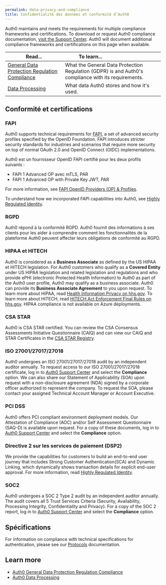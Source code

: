 ```yaml
---
permalink: data-privacy-and-compliance
title: Confidentialité des données et conformité d’Auth0
---
```


Auth0 maintains and meets the requirements for multiple compliance frameworks and certifications. To download or request Auth0 compliance documentation, [visit the Support Center](https://support.auth0.com/compliance). Auth0 will document additional compliance frameworks and certifications on this page when available.

<table class="table"><thead>
<tr>
<th><strong>Read...</strong></th>
<th><strong>To learn...</strong>                                </th>
</tr>
</thead>
<tbody>
<tr>
<td><a href="/docs/secure/data-privacy-and-compliance/gdpr">General Data Protection Regulation Compliance</a></td>
<td>What the General Data Protection Regulation (GDPR) is and Auth0's compliance with its requirements.</td>
</tr>
<tr>
<td><a href="/docs/secure/data-privacy-and-compliance/data-processing">Data Processing</a></td>
<td>What data Auth0 stores and how it's used.</td>
</tr>
</tbody>
</table>

## Conformité et certifications

### FAPI

Auth0 supports technical requirements for [FAPI](https://openid.net/wg/fapi/), a set of advanced security profiles specified by the <Tooltip tip="OpenID: Open standard for authentication that allows applications to verify users' identities without collecting and storing login information." cta="View Glossary" href="/docs/glossary?term=OpenID">OpenID</Tooltip> Foundation. FAPI introduces stricter security standards for industries and scenarios that require more security on top of normal <Tooltip tip="OAuth 2.0: Authorization framework that defines authorization protocols and workflows." cta="View Glossary" href="/docs/glossary?term=OAuth+2.0">OAuth 2.0</Tooltip> and OpenID Connect (OIDC) implementations.

Auth0 est un fournisseur OpenID FAPI certifié pour les deux profils suivants :

* FAPI 1 Advanced OP avec mTLS, PAR
* FAPI 1 Advanced OP with Private Key <Tooltip tip="JSON Web Token (JWT): Standard ID Token format (and often Access Token format) used to represent claims securely between two parties." cta="View Glossary" href="/docs/glossary?term=JWT">JWT</Tooltip>, PAR

For more information, see [FAPI OpenID Providers (OP) & Profiles](https://openid.net/certification/#FAPI-OP-P).

To understand how we incorporated FAPI capabilities into Auth0, see [Highly Regulated Identity](/docs/secure/highly-regulated-identity).

### RGPD

Auth0 répond à la conformité RGPD. Auth0 fournit des informations à ses clients pour les aider à comprendre comment les fonctionnalités de la plateforme Auth0 peuvent affecter leurs obligations de conformité au RGPD.

### HIPAA et HITECH

Auth0 is considered as a **Business Associate** as defined by the US HIPAA et HITECH legislation. For Auth0 customers who qualify as a **Covered Entity** under US HIPAA legislation and related legislation and regulations and who provide ePHI (electronic Protected Health Information) to Auth0 as part of the Auth0 user profile, Auth0 may qualify as a business associate. Auth0 can provide its **Business Associate Agreement** to you upon request. To learn more about HIPAA, read [Health Information Privacy on hhs.gov](https://www.hhs.gov/hipaa/index.html). To learn more about HITECH, read [HITECH Act Enforcement Final Rules on hhs.gov](https://www.hhs.gov/hipaa/for-professionals/special-topics/HITECH-act-enforcement-interim-final-rule/index.html). HIPAA compliance is not available on Azure deployments.

### CSA STAR

Auth0 is CSA STAR certified. You can review the CSA Consensus Assessments Initiative Questionnaire (CAIQ) and can view our CAIQ and STAR Certificates in the [CSA STAR Registry](https://cloudsecurityalliance.org/star/registry/auth0/).

### ISO 27001/27017/27018

Auth0 undergoes an ISO 27001/27017/27018 audit by an independent auditor annually. To request access to our ISO 27001/27017/27018 certificate, log in to [Auth0 Support Center](http://support.auth0.com) and select the **Compliance** option. We can also share our Statement of Applicability (SOA) upon request with a non-disclosure agreement (NDA) signed by a corporate officer authorized to represent the company. To request the SOA, please contact your assigned Technical Account Manager or Account Executive.

### PCI DSS

Auth0 offers PCI compliant environment deployment models. Our Attestation of Compliance (AOC) and/or Self Assessment Questionnaire (SAQ-D) is available upon request. For a copy of these documents, log in to [Auth0 Support Center](http://support.auth0.com) and select the **Compliance** option.

### Directive 2 sur les services de paiement (DSP2)

We provide the capabilities for customers to build an end-to-end user journey that includes Strong Customer Authentication(SCA) and Dynamic Linking, which dynamically shows transaction details for explicit end-user approval. For more information, read [Highly Regulated Identity](/docs/secure/highly-regulated-identity).

### SOC2

Auth0 undergoes a SOC 2 Type 2 audit by an independent auditor annually. The audit covers all 5 Trust Services Criteria (Security, Availability, Processing Integrity, Confidentiality and Privacy). For a copy of the SOC 2 report, log in to [Auth0 Support Center](http://support.auth0.com) and select the **Compliance** option.

## Spécifications

For information on compliance with technical specifications for authentication, please see our [Protocols](/docs/authenticate/protocols) documentation.

## Learn more

* [Auth0 General Data Protection Regulation Compliance](/docs/secure/data-privacy-and-compliance/gdpr)
* [Auth0 Data Processing](/docs/secure/data-privacy-and-compliance/data-processing)